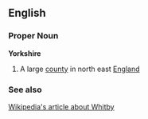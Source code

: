 ==English==
===Proper Noun===
'''Yorkshire'''
# A large [[county]] in north east [[England]]
===See also===
[[w:Yorkshire|Wikipedia's article about Whitby]]